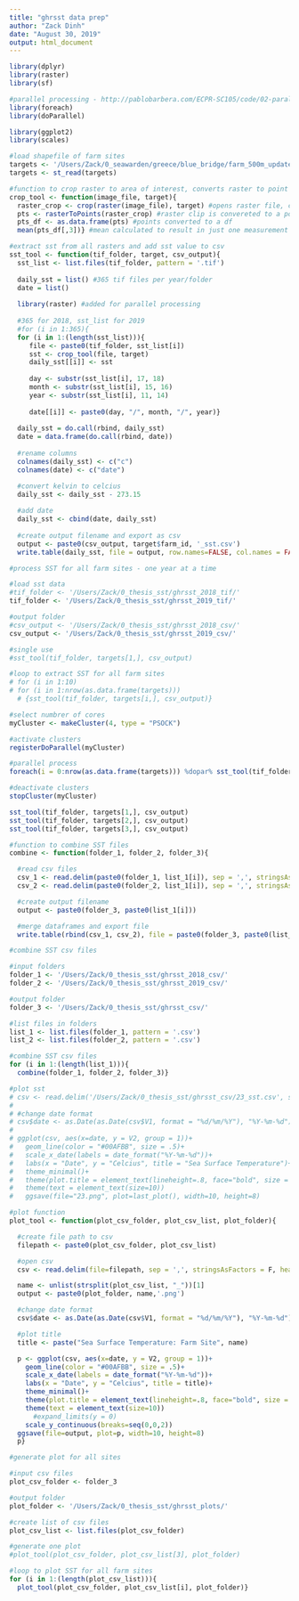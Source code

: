 ```yaml
---
title: "ghrsst data prep"
author: "Zack Dinh"
date: "August 30, 2019"
output: html_document
---
```


```r
library(dplyr)
library(raster)
library(sf)

#parallel processing - http://pablobarbera.com/ECPR-SC105/code/02-parallel-computing.html
library(foreach)
library(doParallel)

library(ggplot2)
library(scales)
```

```r
#load shapefile of farm sites
targets <- '/Users/Zack/0_seawarden/greece/blue_bridge/farm_500m_update_sst.shp'
targets <- st_read(targets)
```

```r
#function to crop raster to area of interest, converts raster to point
crop_tool <- function(image_file, target){
  raster_crop <- crop(raster(image_file), target) #opens raster file, clips raster to target (target is opened in a prior step)
  pts <- rasterToPoints(raster_crop) #raster clip is convereted to a point
  pts_df <- as.data.frame(pts) #points converted to a df
  mean(pts_df[,3])} #mean calculated to result in just one measurement
```

```r
#extract sst from all rasters and add sst value to csv
sst_tool <- function(tif_folder, target, csv_output){
  sst_list <- list.files(tif_folder, pattern = '.tif')
  
  daily_sst = list() #365 tif files per year/folder
  date = list()
  
  library(raster) #added for parallel processing
  
  #365 for 2018, sst_list for 2019
  #for (i in 1:365){
  for (i in 1:(length(sst_list))){
     file <- paste0(tif_folder, sst_list[i])
     sst <- crop_tool(file, target)
     daily_sst[[i]] <- sst
     
     day <- substr(sst_list[i], 17, 18)
     month <- substr(sst_list[i], 15, 16)
     year <- substr(sst_list[i], 11, 14)
     
     date[[i]] <- paste0(day, "/", month, "/", year)}
  
  daily_sst = do.call(rbind, daily_sst)
  date = data.frame(do.call(rbind, date))
  
  #rename columns
  colnames(daily_sst) <- c("c")
  colnames(date) <- c("date")

  #convert kelvin to celcius
  daily_sst <- daily_sst - 273.15
  
  #add date 
  daily_sst <- cbind(date, daily_sst)
  
  #create output filename and export as csv
  output <- paste0(csv_output, target$farm_id, '_sst.csv')
  write.table(daily_sst, file = output, row.names=FALSE, col.names = FALSE, sep=",")}
```

```r
#process SST for all farm sites - one year at a time

#load sst data
#tif_folder <- '/Users/Zack/0_thesis_sst/ghrsst_2018_tif/'
tif_folder <- '/Users/Zack/0_thesis_sst/ghrsst_2019_tif/'

#output folder
#csv_output <- '/Users/Zack/0_thesis_sst/ghrsst_2018_csv/'
csv_output <- '/Users/Zack/0_thesis_sst/ghrsst_2019_csv/'

#single use
#sst_tool(tif_folder, targets[1,], csv_output)

#loop to extract SST for all farm sites
# for (i in 1:10)
# for (i in 1:nrow(as.data.frame(targets)))
  # {sst_tool(tif_folder, targets[i,], csv_output)}

#select numbrer of cores
myCluster <- makeCluster(4, type = "PSOCK")

#activate clusters
registerDoParallel(myCluster)

#parallel process
foreach(i = 0:nrow(as.data.frame(targets))) %dopar% sst_tool(tif_folder, targets[i,], csv_output)

#deactivate clusters
stopCluster(myCluster)

sst_tool(tif_folder, targets[1,], csv_output)
sst_tool(tif_folder, targets[2,], csv_output)
sst_tool(tif_folder, targets[3,], csv_output)
```

```r
#function to combine SST files
combine <- function(folder_1, folder_2, folder_3){

  #read csv files
  csv_1 <- read.delim(paste0(folder_1, list_1[i]), sep = ',', stringsAsFactors = F, header = FALSE)
  csv_2 <- read.delim(paste0(folder_2, list_1[i]), sep = ',', stringsAsFactors = F, header = FALSE)

  #create output filename
  output <- paste0(folder_3, paste0(list_1[i]))

  #merge dataframes and export file
  write.table(rbind(csv_1, csv_2), file = paste0(folder_3, paste0(list_1[i])), row.names=FALSE, col.names = FALSE, sep=",")}
```

```r
#combine SST csv files

#input folders
folder_1 <- '/Users/Zack/0_thesis_sst/ghrsst_2018_csv/'
folder_2 <- '/Users/Zack/0_thesis_sst/ghrsst_2019_csv/'

#output folder
folder_3 <- '/Users/Zack/0_thesis_sst/ghrsst_csv/'

#list files in folders
list_1 <- list.files(folder_1, pattern = '.csv')
list_2 <- list.files(folder_2, pattern = '.csv')

#combine SST csv files
for (i in 1:(length(list_1))){
  combine(folder_1, folder_2, folder_3)}
```

```r
#plot sst
# csv <- read.delim('/Users/Zack/0_thesis_sst/ghrsst_csv/23_sst.csv', sep = ',', stringsAsFactors = F, header = FALSE)
# 
# #change date format
# csv$date <- as.Date(as.Date(csv$V1, format = "%d/%m/%Y"), "%Y-%m-%d")
# 
# ggplot(csv, aes(x=date, y = V2, group = 1))+
#   geom_line(color = "#00AFBB", size = .5)+
#   scale_x_date(labels = date_format("%Y-%m-%d"))+
#   labs(x = "Date", y = "Celcius", title = "Sea Surface Temperature")+
#   theme_minimal()+
#   theme(plot.title = element_text(lineheight=.8, face="bold", size = 12)) +
#   theme(text = element_text(size=10))
#   ggsave(file="23.png", plot=last_plot(), width=10, height=8)
```

```r
#plot function
plot_tool <- function(plot_csv_folder, plot_csv_list, plot_folder){

  #create file path to csv
  filepath <- paste0(plot_csv_folder, plot_csv_list)

  #open csv
  csv <- read.delim(file=filepath, sep = ',', stringsAsFactors = F, header = FALSE)

  name <- unlist(strsplit(plot_csv_list, "_"))[1]
  output <- paste0(plot_folder, name,'.png')

  #change date format
  csv$date <- as.Date(as.Date(csv$V1, format = "%d/%m/%Y"), "%Y-%m-%d")

  #plot title
  title <- paste("Sea Surface Temperature: Farm Site", name)

  p <- ggplot(csv, aes(x=date, y = V2, group = 1))+
    geom_line(color = "#00AFBB", size = .5)+
    scale_x_date(labels = date_format("%Y-%m-%d"))+
    labs(x = "Date", y = "Celcius", title = title)+
    theme_minimal()+
    theme(plot.title = element_text(lineheight=.8, face="bold", size = 12)) +
    theme(text = element_text(size=10))
      #expand_limits(y = 0)
    scale_y_continuous(breaks=seq(0,0,2))
  ggsave(file=output, plot=p, width=10, height=8)
  p}
```

```r
#generate plot for all sites

#input csv files
plot_csv_folder <- folder_3

#output folder
plot_folder <- '/Users/Zack/0_thesis_sst/ghrsst_plots/'

#create list of csv files
plot_csv_list <- list.files(plot_csv_folder)

#generate one plot
#plot_tool(plot_csv_folder, plot_csv_list[3], plot_folder)

#loop to plot SST for all farm sites
for (i in 1:(length(plot_csv_list))){
  plot_tool(plot_csv_folder, plot_csv_list[i], plot_folder)}
```




